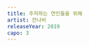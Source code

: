 ```yaml
---
title: 주저하는 연인들을 위해
artist: 잔나비
releaseYear: 2019
capo: 3
---
```


<ScoreWrapper>
  <ScorePhrase
    phrase={{
      lyrics: '나는 읽기 쉬운 마음이야 당신도 쓱 훑고 가셔요',
      chordList: [
        { name: 'G', position: 1 },
        { name: 'Bm', position: 9 },
        { name: 'C', position: 16 },
        { name: 'Cm', position: 20 },
        { name: 'G', position: 25 },
      ],
    }}
  />
  <ScorePhrase
    phrase={{
      lyrics: '달랠 길 없는 외로운 마음 있지 머물다 가셔요 - 음',
      chordList: [
        { name: 'Cm', position: 0 },
        { name: 'Bm', position: 10 },
        { name: 'E', position: 16 },
        { name: 'Am', position: 22 },
        { name: 'D', position: 28 },
      ],
    }}
  />
  <ScorePhrase
    phrase={{
      lyrics: '내게 긴 여운을 남겨줘요 사랑을, 사랑을 해줘요',
      chordList: [
        { name: 'G', position: 1 },
        { name: 'Bm', position: 10 },
        { name: 'C', position: 16 },
        { name: 'Cm', position: 20 },
        { name: 'G', position: 25 },
      ],
    }}
  />
  <ScorePhrase
    phrase={{
      lyrics: '할 수 있다면 그럴 수만 있다면 새하얀 빛으로 그댈 비춰 줄게요',
      chordList: [
        { name: 'Cm', position: 0 },
        { name: 'Bm', position: 11 },
        { name: 'E', position: 16 },
        { name: 'Am', position: 22 },
        { name: 'D', position: 32 },
      ],
    }}
  />
  <ScorePhrase
    phrase={{
      lyrics: '그러다 밤이 찾아오면 우리 둘만의 비밀을 새겨요',
      chordList: [
        { name: 'G', position: 2 },
        { name: 'B7', position: 4 },
        { name: 'Em', position: 9 },
        { name: 'C', position: 15 },
        { name: 'Cm', position: 20 },
        { name: 'G', position: 25 },
      ],
    }}
  />
  <ScorePhrase
    phrase={{
      lyrics: '추억할 그 밤 위에 갈피를 꽂고선 남몰래 펼쳐보아요',
      chordList: [
        { name: 'Cm', position: 1 },
        { name: 'F]', position: 8 },
        { name: 'Bm', position: 12 },
        { name: 'Em', position: 17 },
        { name: 'C', position: 20 },
        { name: 'D', position: 23 },
        { name: 'G', position: 27 },
      ],
    }}
  />
  <ScorePhrase
    phrase={{
      lyrics: '(간주)',
      chordList: [
        { name: 'C', position: 0 },
        { name: 'F]m', position: 4 },
        { name: 'Bm', position: 8 },
        { name: 'Em', position: 12 },
        { name: 'C', position: 16 },
        { name: 'D', position: 20 },
        { name: 'G', position: 24 },
      ],
    }}
  />
  <ScorePhrase
    phrase={{
      lyrics: '나의 자라나는 마음을 못 본채 꺾어 버릴 순 없네',
      chordList: [
        { name: 'G', position: 1 },
        { name: 'Bm', position: 8 },
        { name: 'C', position: 15 },
        { name: 'Cm', position: 20 },
        { name: 'G', position: 26 },
      ],
    }}
  />
  <ScorePhrase
    phrase={{
      lyrics:
        '미련 남길 바엔 그리워 아픈 게 나아 서둘러 안겨본 그 품은 따스할 테니',
      chordList: [
        { name: 'Cm', position: 1 },
        { name: 'Bm', position: 11 },
        { name: 'E', position: 18 },
        { name: 'Am', position: 25 },
        { name: 'D', position: 36 },
      ],
    }}
  />
  <ScorePhrase
    phrase={{
      lyrics: '그러다 밤이 찾아오면 우리 둘만의 비밀을 새겨요',
      chordList: [
        { name: 'G', position: 2 },
        { name: 'B7', position: 4 },
        { name: 'Em', position: 9 },
        { name: 'C', position: 15 },
        { name: 'Cm', position: 20 },
        { name: 'G', position: 25 },
      ],
    }}
  />
  <ScorePhrase
    phrase={{
      lyrics: '추억할 그 밤 위에 갈피를 꽂고선 남몰래 펼쳐보아요',
      chordList: [
        { name: 'Cm', position: 1 },
        { name: 'F]', position: 8 },
        { name: 'Bm', position: 12 },
        { name: 'Em', position: 17 },
        { name: 'C', position: 20 },
        { name: 'A', position: 23 },
        { name: 'D', position: 27 },
      ],
    }}
  />
  <ScorePhrase
    phrase={{
      lyrics: '언젠가 또 그날이 온대도 우린 서둘러 뒤돌지 말아요',
      chordList: [
        { name: 'G', position: 2 },
        { name: 'B7', position: 6 },
        { name: 'Em', position: 11 },
        { name: 'C', position: 17 },
        { name: 'Cm', position: 22 },
        { name: 'G', position: 27 },
      ],
    }}
  />
  <ScorePhrase
    phrase={{
      lyrics: '마주 보던 그대로 뒷걸음치면서 서로의 안녕을 보아요',
      chordList: [
        { name: 'C', position: 1 },
        { name: 'F]', position: 7 },
        { name: 'Bm', position: 11 },
        { name: 'Em', position: 15 },
        { name: 'Am', position: 18 },
        { name: 'D', position: 22 },
        { name: 'G', position: 27 },
        { name: 'Bm', position: 30 },
      ],
    }}
  />
  <ScorePhrase
    phrase={{
      lyrics: '(간주)',
      chordList: [
        { name: 'Em', position: 0 },
        { name: 'C', position: 4 },
        { name: 'D', position: 8 },
        { name: 'G', position: 12 },
        { name: 'Em', position: 16 },
        { name: 'C', position: 20 },
        { name: 'D', position: 24 },
      ],
    }}
  />
  <ScorePhrase
    phrase={{
      lyrics: '피고 지는   마음을 알아요 다시 돌아온 계절 - 도',
      chordList: [
        { name: 'G', position: 0 },
        { name: 'Bm', position: 4 },
        { name: 'Em', position: 7 },
        { name: 'C', position: 17 },
        { name: 'D', position: 24 },
      ],
    }}
  />
  <ScorePhrase
    phrase={{
      lyrics: '난 한동안   새 활짝 피었다 질래 또 한 번 영원히',
      chordList: [
        { name: 'G', position: 0 },
        { name: 'Bm', position: 4 },
        { name: 'Em', position: 7 },
        { name: 'C', position: 18 },
        { name: 'D', position: 27 },
        { name: 'G', position: 30 },
        { name: 'Bm', position: 33 },
      ],
    }}
  />
  <ScorePhrase
    phrase={{
      lyrics: ' 그럼에도 내 사랑은 또 같은 꿈을 꾸고',
      chordList: [
        { name: 'Em', position: 0 },
        { name: 'C', position: 10 },
        { name: 'D', position: 20 },
        { name: 'G', position: 25 },
        { name: 'Bm', position: 30 },
      ],
    }}
  />
  <ScorePhrase
    phrase={{
      lyrics: ' 그럼에도 꾸던 꿈을 난 또 미루진 않을 거야',
      chordList: [
        { name: 'Em', position: 0 },
        { name: 'C', position: 10 },
        { name: 'D', position: 23 },
        { name: 'G', position: 28 },
        { name: 'Bm', position: 33 },
      ],
    }}
  />
  <ScorePhrase
    phrase={{
      lyrics: '(후주 fadeout)',
      chordList: [
        { name: 'Em', position: 0 },
        { name: 'C', position: 4 },
        { name: 'D', position: 8 },
      ],
    }}
  />
</ScoreWrapper>
